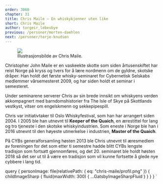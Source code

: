 ```yaml
---
order: 3060
chapter: 31
title: Chris Maile — En whiskykjenner uten like
short: Chris Maile
author: torgeir_lebesbye
previous: /personer/morten-daehlen
next: /personer/terje-knudsen
---
```



<Figure position="end">
  <Image src={props.data.personImage} />
  <Figcaption>Illustrasjonsbilde av Chris Maile.</Figcaption>
</Figure>

Christopher John Maile er en vaskeekte skotte som siden årtusenskiftet har reist Norge på kryss og tvers for å lære nordmenn
om de gyldne, skotske dråper. Han holdt det første whisky-seminaret for Cybernetisk Selskabs medlemmer vårsemesteret 2009,
og har siden holdt et seminar i semesteret.

Under seminarene serverer Chris av sin brede innsikt om whiskyens verden akkompagnert med barndomshistorier
fra The Isle of Skye på Skottlands vestkyst, vitser om engelskmenn og sekkepipespill.

Chris var initiativtaker til Oslo Whiskyfestival, som han har arrangert siden 2004.
I 2005 ble han utnevnt til **Keeper of the Quaich**, en ærestittel for lang og tro tjeneste i den skotske whiskyindustrien.
Som eneste i Norge ble han i 2016 utnevnt til den høyeste utmerkelse i industrien, **Master of the Quaich**.

På CYBs generalforsamling høsten 2013 ble Chris utnevnt til æresmedlem av foreningen for
det som etter ti semestre hadde blitt CYBs lengste tradisjon som fortsatt gjennomføres,
og det 20. seminaret ble holdt høsten 2018 så det ser ut til å være en tradisjon som vil
kunne fortsette å glede nye cybbere i lang tid.

  query {
    personImage: file(relativePath: { eq: "chris-maile/profil.png" }) {
      childImageSharp {
        fluid(maxWidth: 300) {
          ...GatsbyImageSharpFluid
        }
      }
    }
  }
`

